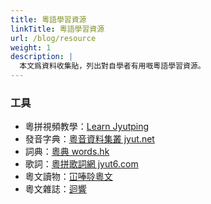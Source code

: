 ```yaml
---
title: 粵語學習資源
linkTitle: 粵語學習資源
url: /blog/resource
weight: 1
description: |
  本文爲資料收集貼，列出對自學者有用嘅粵語學習資源。
---
```


### 工具

- 粵拼視頻教學：[Learn Jyutping](https://www.youtube.com/channel/UCcmAegX-cgcOOconZIwqynw)
- 發音字典：[粵音資料集叢 jyut.net](https://jyut.net/)
- 詞典：[粵典 words.hk](https://words.hk/)
- 歌詞：[粵拼歌詞網 jyut6.com](https://jyut6.com/)
- 粵文讀物：[冚唪唥粵文](https://hambaanglaang.hk/)
- 粵文雜誌：[迴響](http://resonate.hk/)
